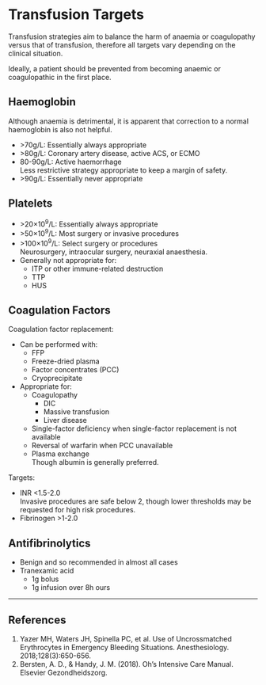 # Transfusion Targets

Transfusion strategies aim to balance the harm of anaemia or coagulopathy versus that of transfusion, therefore all targets vary depending on the clinical situation.

:::column-margin
Ideally, a patient should be prevented from becoming anaemic or coagulopathic in the first place.
:::

## Haemoglobin

:::column-margin
Although anaemia is detrimental, it is apparent that correction to a normal haemoglobin is also not helpful. 
:::

* \>70g/L: Essentially always appropriate
* \>80g/L: Coronary artery disease, active ACS, or ECMO
* 80-90g/L: Active haemorrhage\
Less restrictive strategy appropriate to keep a margin of safety.
* \>90g/L: Essentially never appropriate


## Platelets

* \>20×10^9^/L: Essentially always appropriate
* \>50×10^9^/L: Most surgery or invasive procedures 
* \>100×10^9^/L: Select surgery or procedures\
Neurosurgery, intraocular surgery, neuraxial anaesthesia.
* Generally not appropriate for:
	* ITP or other immune-related destruction
	* TTP
	* HUS


## Coagulation Factors

Coagulation factor replacement:

* Can be performed with:
	* FFP
	* Freeze-dried plasma
	* Factor concentrates (PCC)
	* Cryoprecipitate
* Appropriate for:
	* Coagulopathy
		* DIC
		* Massive transfusion
		* Liver disease
	* Single-factor deficiency when single-factor replacement is not available
	* Reversal of warfarin when PCC unavailable
	* Plasma exchange\
	Though albumin is generally preferred.


Targets:

* INR <1.5-2.0\
Invasive procedures are safe below 2, though lower thresholds may be requested for high risk procedures.
* Fibrinogen >1-2.0


## Antifibrinolytics

* Benign and so recommended in almost all cases
* Tranexamic acid
	* 1g bolus
	* 1g infusion over 8h ours

---

## References

1. Yazer MH, Waters JH, Spinella PC, et al. Use of Uncrossmatched Erythrocytes in Emergency Bleeding Situations. Anesthesiology. 2018;128(3):650-656.
2. Bersten, A. D., & Handy, J. M. (2018). Oh’s Intensive Care Manual. Elsevier Gezondheidszorg.